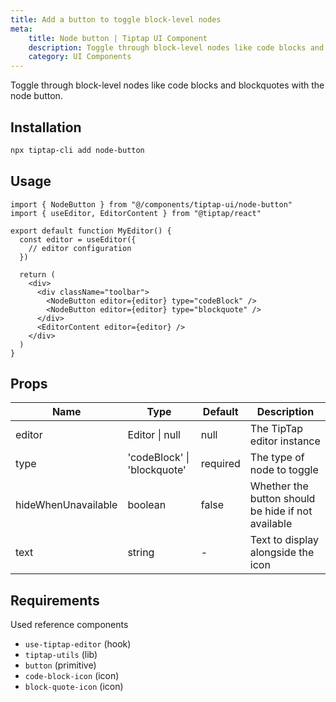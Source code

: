 ```yaml
---
title: Add a button to toggle block-level nodes
meta:
    title: Node button | Tiptap UI Component
    description: Toggle through block-level nodes like code blocks and blockquotes with the node button. More in the docs.
    category: UI Components
---
```


Toggle through block-level nodes like code blocks and blockquotes with the node button.

## Installation

```bash
npx tiptap-cli add node-button
```

## Usage

```tsx
import { NodeButton } from "@/components/tiptap-ui/node-button"
import { useEditor, EditorContent } from "@tiptap/react"

export default function MyEditor() {
  const editor = useEditor({
    // editor configuration
  })

  return (
    <div>
      <div className="toolbar">
        <NodeButton editor={editor} type="codeBlock" />
        <NodeButton editor={editor} type="blockquote" />
      </div>
      <EditorContent editor={editor} />
    </div>
  )
}
```

## Props

| Name                | Type                        | Default  | Description                                        |
| ------------------- | --------------------------- | -------- | -------------------------------------------------- |
| editor              | Editor \| null              | null     | The TipTap editor instance                         |
| type                | 'codeBlock' \| 'blockquote' | required | The type of node to toggle                         |
| hideWhenUnavailable | boolean                     | false    | Whether the button should be hide if not available |
| text                | string                      | -        | Text to display alongside the icon                 |

## Requirements

Used reference components

- `use-tiptap-editor` (hook)
- `tiptap-utils` (lib)
- `button` (primitive)
- `code-block-icon` (icon)
- `block-quote-icon` (icon)